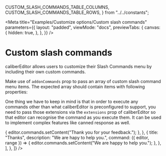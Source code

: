 
  CUSTOM_SLASH_COMMANDS_TABLE_COLUMNS,
  CUSTOM_SLASH_COMMANDS_TABLE_ROWS,
} from "../../constants";


<Meta
  title="Examples/Customize options/Custom slash commands"
  parameters={{
    layout: "padded",
    viewMode: "docs",
    previewTabs: {
      canvas: {
        hidden: true,
      },
    },
  }}
/>

# Custom slash commands

caliberEditor allows users to customize their Slash Commands menu by including
their own custom commands.

Make use of `addonCommands` prop to pass an array of custom slash command menu
items. The expected array should contain items with following properties:

<Table
  columns={CUSTOM_SLASH_COMMANDS_TABLE_COLUMNS}
  rows={CUSTOM_SLASH_COMMANDS_TABLE_ROWS}
/>

One thing we have to keep in mind is that in order to execute any commands other
than what caliberEditor is preconfigured to support, you need to pass those
extensions via the `extensions` prop of caliberEditor so that editor can recognise
the command as you execute them. It can be used to implement complex features
like canned response as well.

<Canvas>
  <Story name="Custom slash commands">
    <Editor
      addonCommands={[
        {
          title: "Canned Responses",
          Icon: RiChatSmileLine,
          description: "Select a canned response",
          optionName: "canned-responses",
          items: [
            {
              title: "Feedback",
              description: "Thank you for your feedback.",
              command: ({ editor, range }) => {
                editor.commands.setContent("Thank you for your feedback.");
              },
            },
            {
              title: "Thanks",
              description: "We are hapy to help you.",
              command: ({ editor, range }) => {
                editor.commands.setContent("We are happy to help you.");
              },
            },
          ],
        },
      ]}
    />
  </Story>
</Canvas>

